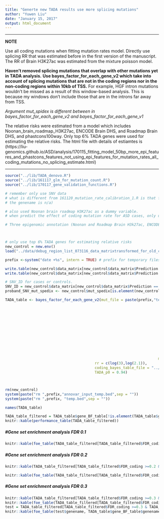 ```yaml
---
title: "Generte new TADA results use more splicing mutations"
author: "Yuwen Liu"
date: "January 15, 2017"
output: html_document
---
```


***
**NOTE**

Use all coding mutations when fitting mutation rates model. Directly use splicing RR that was estimated before in the first version of the manuscript. 
The RR of Brain H3K27ac was estimated from the mixture poisson model. 

**Haven't removed splicing mutations that overlap with other mutations yet in TADA analysis.**
**Use bayes_factor_for_each_gene_v2 which take into account of splicing mutations that are not in the coding regions nor in the non-coding regions within 10kb of TSS.**
For example, HGF intron mutations wouldn't be missed as a result of this window-based analysis. 
This is because my windows don't include those that are in the introns far away from TSS. 

*Argument mut_spidex is different between in bayes_factor_for_each_gene_v2 and bayes_factor_for_each_gene_v1*


The relative risks were estimated from a model which includes Noonan_brain_roadmap_H3K27ac, ENCODE Brain DHS, and Roadmap Brain DHS, and phastcons100way. 
Only top 6% TADA genes were used for estimating the relative risks.
The html file with details of estiamtes is (https://liu-genomics.github.io/ASD/analysis/170115_fitting_model_50bp_more_epi_features_and_phastcons_features_not_using_epi_features_for_mutation_rates_all_coding_mutations_no_splicing_estimate.html)

***


```r
source("../lib/TADA_denovo.R")
source("../lib/161117_glm_for_mutation_count.R")
source("../lib/170117_gene_validation_functions.R")

```

```r
# remember only use SNV data
# what is different from 161120_mutation_rate_calibration_1.R is that for coding regions, I removed all utrs and exons without a gene name (or
# the genename is n/a)

# also used Noonan brain roadmap H3K27ac as a dummy variable. 
# when predict the effect of coding mutation rate for ASD cases, only use synonymous mutations. 

# Three epigenomic annotation (Noonan and Roadmap Brain H3k27ac, ENCODE DHS, and Roadmap DHS) and one conservation score(phastcons100way) were used to correct mutation rate and to estimate relative risks. 



# only use top 6% TADA genes for estimating relative risks
new_control = new.env()
load("../data/debug_region_list_073116_data_matrixtransformed_for_old_code.Rdata", new_control)

prefix <-system("date +%s", intern = TRUE) # prefix for temporary files that will be deleted at the end of the pipeline

write.table(new_control$data_matrix[new_control$data_matrix$Prediction == "dnv_proband" & new_control$data_matrix$Type == "SNV",c(1,2,3,7)], paste(prefix,"temp.bed",sep = ""), col.names = FALSE, row.names = FALSE, sep = "\t", quote = FALSE)
write.table(new_control$data_matrix[new_control$data_matrix$Prediction == "dnv_proband" ,c(1:5,8,7)], paste(prefix,"annovar_input_temp.bed",sep = ""), col.names = FALSE, row.names = FALSE, sep = "\t", quote = FALSE)

# SNV_ID for cases or controls. 
SNV_ID = new_control$data_matrix[new_control$data_matrix$Prediction == "dnv_proband" & new_control$data_matrix$Type == "SNV",c(1,2,3,7)]$ID
proband_SNV_mut_spedix <- new_control$mut_spedix[is.element(new_control$mut_spedix$index, SNV_ID),]

TADA_table <- bayes_factor_for_each_gene_v2(mut_file = paste(prefix,"temp.bed",sep = ""), 
                                                                            window_file = "../other_annotation/epigenomic_annotation/Whole_genome.promoter_yanyu_10kb_exons_no_utr_no_na_genes.50bp_window.bed",
                                                                            cg_file = "../other_annotation/epigenomic_annotation/Whole_genome.promoter_yanyu_10kb_exons_no_utr_no_na_genes.50bp_window.bed.fasta.cg",
                                                                            mutrate_file = "../other_annotation/epigenomic_annotation/Whole_genome.promoter_yanyu_10kb_exons_no_utr_no_na_genes.50bp_window.bed.mutrate",
                                                                            sample_size = 314,
                                                                            epigenomic_marks_list = c("../other_annotation/epigenomic_annotation/Noonan_brain_roadmap_union.bed"),
                                                                            overlap = 1e-9,
                                                                            gene_assign_file = "../other_annotation/epigenomic_annotation/Whole_genome.promoter_yanyu_10kb_exons_no_utr_no_na_genes.50bp_window.bed_genename.bed",
                                                                            rm_nonsyn = FALSE,
                                                                            annovar_folder = "/media/yuwen/Elements/ANNOVAR/annovar/",
                                                                            annovar_input = paste(prefix,"annovar_input_temp.bed",sep = ""),
                                                                            gene_prior_file = "../other_annotation/gene_list/TADA_SNV_CNV_combined_Feb7_tadaname_null_PPA_p0_0.94.txt",
                                                                            sequence_annotation_list = "no",
                                                                      mut_spidex = proband_SNV_mut_spedix,
                                         rr = c(log(3),log(2.1)), 
                                         coding_bayes_table_file = "../other_annotation/gene_list/TADA_SNV_CNV_combined_Feb7_tadaname_BF_for_de_novo_mutations.txt", 
                                         TADA_p0 = 0.94)



rm(new_control)
system(paste("rm ",prefix,"annovar_input_temp.bed",sep = ""))
system(paste("rm ",prefix, "temp.bed",sep = ""))
```

```r
names(TADA_table)
```

```r
TADA_table_filtered = TADA_table$gene_BF_table[!is.element(TADA_table$gene_BF_table$genename, TADA_table$genes_with_no_epi),]
knitr::kable(performance_table(TADA_table_filtered))

```


##### **#Gene set enrichment analysis FDR 0.1** 
```r
knitr::kable(foe_table(TADA_table_filtered[TADA_table_filtered$FDR_coding >=0.1 & TADA_table_filtered$FDR_all < 0.1, ]$genename, TADA_table$gene_BF_table$genename))
```

##### **#Gene set enrichment analysis FDR 0.2** 
```r
knitr::kable(TADA_table_filtered[TADA_table_filtered$FDR_coding >=0.2 & TADA_table_filtered$FDR_all < 0.2, ])

knitr::kable(foe_table(TADA_table_filtered[TADA_table_filtered$FDR_coding >=0.2 & TADA_table_filtered$FDR_all < 0.2, ]$genename, TADA_table$gene_BF_table$genename))

```

##### **#Gene set enrichment analysis FDR 0.3** 
```r
knitr::kable(TADA_table_filtered[TADA_table_filtered$FDR_coding >=0.3 & TADA_table_filtered$FDR_all < 0.3, ])
knitr::kable(foe_table(TADA_table_filtered[TADA_table_filtered$FDR_coding >=0.3 & TADA_table_filtered$FDR_all < 0.3, ]$genename, TADA_table$gene_BF_table$genename))
test = TADA_table_filtered[TADA_table_filtered$FDR_coding >=0.3 & TADA_table_filtered$FDR_all < 0.3, ][1:13,]
knitr::kable(foe_table(test$genename, TADA_table$gene_BF_table$genename))
```

